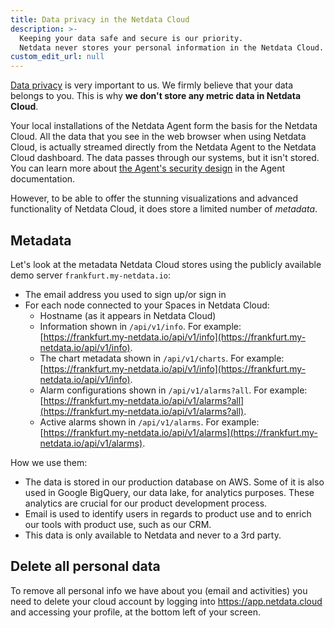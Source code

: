 ```yaml
---
title: Data privacy in the Netdata Cloud
description: >-
  Keeping your data safe and secure is our priority.
  Netdata never stores your personal information in the Netdata Cloud.
custom_edit_url: null
---
```


[Data privacy](https://netdata.cloud/privacy/) is very important to us. We firmly believe that your data belongs to
you. This is why **we don't store any metric data in Netdata Cloud**.

Your local installations of the Netdata Agent form the basis for the Netdata Cloud. All the data that you see in the web browser when using Netdata Cloud, is actually streamed directly from the Netdata Agent to the Netdata Cloud dashboard.
The data passes through our systems, but it isn't stored. You can learn more about [the Agent's security design](https://learn.netdata.cloud/docs/agent/netdata-security) in the Agent documentation.

However, to be able to offer the stunning visualizations and advanced functionality of Netdata Cloud, it does store a limited number of _metadata_.

## Metadata

Let's look at the metadata Netdata Cloud stores using the publicly available demo server `frankfurt.my-netdata.io`:

- The email address you used to sign up/or sign in
- For each node connected to your Spaces in Netdata Cloud:
  - Hostname (as it appears in Netdata Cloud)
  - Information shown in `/api/v1/info`. For example: [https://frankfurt.my-netdata.io/api/v1/info](https://frankfurt.my-netdata.io/api/v1/info).
  - The chart metadata shown in `/api/v1/charts`. For example: [https://frankfurt.my-netdata.io/api/v1/info](https://frankfurt.my-netdata.io/api/v1/info).
  - Alarm configurations shown in `/api/v1/alarms?all`. For example: [https://frankfurt.my-netdata.io/api/v1/alarms?all](https://frankfurt.my-netdata.io/api/v1/alarms?all).
  - Active alarms shown in `/api/v1/alarms`. For example: [https://frankfurt.my-netdata.io/api/v1/alarms](https://frankfurt.my-netdata.io/api/v1/alarms).

How we use them:

- The data is stored in our production database on AWS. Some of it is also used in Google BigQuery, our data lake, for analytics purposes. These analytics are crucial for our product development process.
- Email is used to identify users in regards to product use and to enrich our tools with product use, such as our CRM. 
- This data is only available to Netdata and never to a 3rd party.

## Delete all personal data

To remove all personal info we have about you (email and activities) you need to delete your cloud account by logging into https://app.netdata.cloud and accessing your profile, at the bottom left of your screen.
